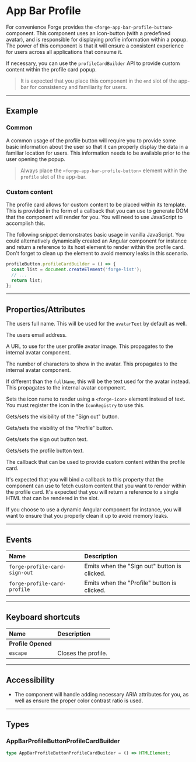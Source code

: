 
<PageSection>

# App Bar Profile

For convenience Forge provides the `<forge-app-bar-profile-button>` component. This component uses an icon-button
(with a predefined avatar), and is responsible for displaying profile information within a popup. The power of
this component is that it will ensure a consistent experience for users across all applications that consume it.

If necessary, you can use the `profileCardBuilder` API to provide custom content within the profile card popup.

> It is expected that you place this component in the `end` slot of the app-bar for consistency and familiarity for users.

</PageSection>

---

<PageSection>

## Example

### Common

A common usage of the profile button will require you to provide some basic information about the user so that it can properly display the data
in a familiar location for users. This information needs to be available prior to the user opening the popup.

<LiveDemo layout="column" fullWidth  codeHtml={AppBarProfileButtonDefaultCodeHtml()} codeTs={AppBarProfileButtonDefaultCodeTs()}>
  <AppBarProfileDemo />
</LiveDemo>

> Always place the `<forge-app-bar-profile-button>` element within the `profile` slot of the app-bar.

### Custom content

The profile card allows for custom content to be placed within its template. This is provided in the form of a callback that you can use to generate DOM
that the component will render for you. You will need to use JavaScript to accomplish this.

The following snippet demonstrates basic usage in vanilla JavaScript. You could alternatively dynamically created an Angular component for instance and return
a reference to its host element to render within the profile card. Don't forget to clean up the element to avoid memory leaks in this scenario.

```js
profileButton.profileCardBuilder = () => {
  const list = document.createElement('forge-list');
  // ...
  return list;
};
```

</PageSection>

---

<PageSection>

## Properties/Attributes

<PropertyDef name="fullName" type="string" defaultValue="undefined">

  The users full name. This will be used for the `avatarText` by default as well.

</PropertyDef>

<PropertyDef name="email" type="string" defaultValue="undefined">

  The users email address.

</PropertyDef>

<PropertyDef name="avatarImageUrl" type="string" defaultValue="undefined">

  A URL to use for the user profile avatar image. This propagates to the internal avatar component.

</PropertyDef>

<PropertyDef name="avatarLetterCount" type="number" defaultValue="2">

  The number of characters to show in the avatar. This propagates to the internal avatar component.

</PropertyDef>

<PropertyDef name="avatarText" type="string" defaultValue="undefined">

  If different than the `fullName`, this will be the text used for the avatar instead. This propagates to the internal avatar component.

</PropertyDef>

<PropertyDef name="avatarIcon" type="string" defaultValue="undefined">

  Sets the icon name to render using a `<forge-icon>` element instead of text. You must register the icon in the `IconRegistry` to use this.

</PropertyDef>

<PropertyDef name="signOutButton" type="boolean" defaultValue="true">

  Gets/sets the visibility of the "Sign out" button.

</PropertyDef>

<PropertyDef name="profileButton" type="boolean" defaultValue="false">

  Gets/sets the visbility of the "Profile" button.

</PropertyDef>

<PropertyDef name="signOutButtonText" type="string" defaultValue="'Sign out'">

  Gets/sets the sign out button text.

</PropertyDef>

<PropertyDef name="profileButtonText" type="string" defaultValue="'Profile'">

  Gets/sets the profile button text.

</PropertyDef>

<PropertyDef name="profileCardBuilder" type="AppBarProfileButtonProfileCardBuilder" defaultValue="undefined">

  The callback that can be used to provide custom content within the profile card.

  It's expected that you will bind a callback to this property that the component can use to fetch custom content that you want to render
  within the profile card. It's expected that you will return a reference to a single HTML that can be rendered in the slot.

  If you choose to use a dynamic Angular component for instance, you will want to ensure that you properly clean it up to avoid memory leaks.

</PropertyDef>

</PageSection>

---

<PageSection>

## Events

| Name                            | Description
| :-------------------------------| :-------------------
| `forge-profile-card-sign-out`     | Emits when the "Sign out" button is clicked.
| `forge-profile-card-profile`      | Emits when the "Profile" button is clicked.

</PageSection>

---

<PageSection>

## Keyboard shortcuts

| Name                                | Description
| :-----------------------------------| :----------------
| **Profile Opened**                  |
| `escape`                            | Closes the profile.

</PageSection>

---

<PageSection>

## Accessibility

- The component will handle adding necessary ARIA attributes for you, as well as ensure the proper color contrast ratio is used.

</PageSection>

---

<PageSection>

## Types

### AppBarProfileButtonProfileCardBuilder

```ts
type AppBarProfileButtonProfileCardBuilder = () => HTMLElement;
```

</PageSection>